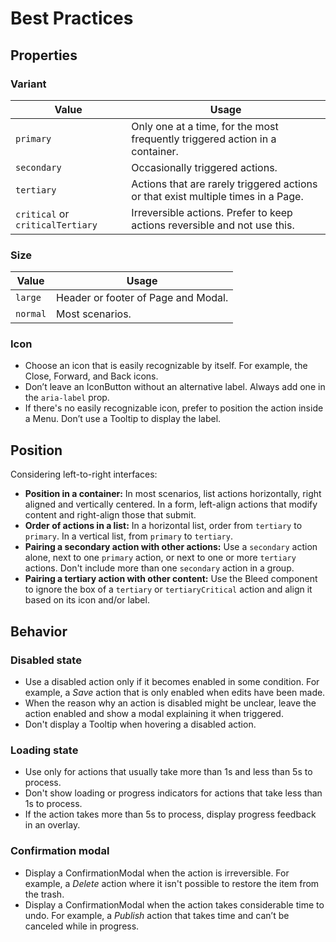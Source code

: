 # Best Practices

## Properties

### Variant

| Value | Usage |
| --- | --- |
| `primary` | Only one at a time, for the most frequently triggered action in a container. |
| `secondary` | Occasionally triggered actions. |
| `tertiary` | Actions that are rarely triggered actions or that exist multiple times in a Page. |
| `critical` or `criticalTertiary` | Irreversible actions. Prefer to keep actions reversible and not use this. |

### Size

| Value | Usage |
| --- | --- |
| `large` | Header or footer of Page and Modal. |
| `normal` | Most scenarios. |

### Icon

- Choose an icon that is easily recognizable by itself. For example, the Close, Forward, and Back icons.
- Don’t leave an IconButton without an alternative label. Always add one in the `aria-label` prop.
- If there's no easily recognizable icon, prefer to position the action inside a Menu. Don’t use a Tooltip to display the label.

## Position

Considering left-to-right interfaces:

- **Position in a container:** In most scenarios, list actions horizontally, right aligned and vertically centered. In a form, left-align actions that modify content and right-align those that submit.
- **Order of actions in a list:** In a horizontal list, order from `tertiary` to `primary`. In a vertical list, from `primary` to `tertiary`.
- **Pairing a secondary action with other actions:** Use a `secondary` action alone, next to one `primary` action, or next to one or more `tertiary` actions. Don't include more than one `secondary` action in a group.
- **Pairing a tertiary action with other content:** Use the Bleed component to ignore the box of a `tertiary` or `tertiaryCritical` action and align it based on its icon and/or label.

## Behavior

### Disabled state

- Use a disabled action only if it becomes enabled in some condition. For example, a *Save* action that is only enabled when edits have been made.
- When the reason why an action is disabled might be unclear, leave the action enabled and show a modal explaining it when triggered.
- Don't display a Tooltip when hovering a disabled action.

### Loading state

- Use only for actions that usually take more than 1s and less than 5s to process.
- Don't show loading or progress indicators for actions that take less than 1s to process.
- If the action takes more than 5s to process, display progress feedback in an overlay.

### Confirmation modal

- Display a ConfirmationModal when the action is irreversible. For example, a *Delete* action where it isn't possible to restore the item from the trash.
- Display a ConfirmationModal when the action takes considerable time to undo. For example, a *Publish* action that takes time and can’t be canceled while in progress.